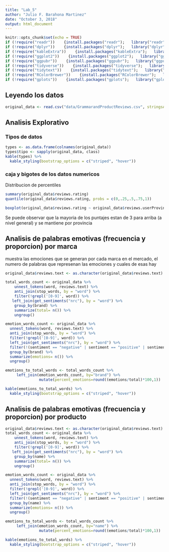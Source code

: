 ```yaml
---
title: "Lab_5"
author: "Julio F. Barahona Martinez"
date: "October 3, 2018"
output: html_document
---
```


```r
knitr::opts_chunk$set(echo = TRUE)
if (!require("readr"))    {install.packages("readr");   library("readr")}
if (!require("dplyr"))    {install.packages("dplyr");   library("dplyr")}
if (!require("kableExtra"))    {install.packages("kableExtra");   library("kableExtra")}
if (!require("ggplot2"))    {install.packages("ggplot2");   library("ggplot2")}
if (!require("ggpubr"))    {install.packages("ggpubr");   library("ggpubr")}
if (!require("tidyverse"))    {install.packages("tidyverse");   library("tidyverse")}
if (!require("tidytext"))    {install.packages("tidytext");   library("tidytext")}
if (!require("RColorBrewer"))    {install.packages("RColorBrewer");   library("RColorBrewer")}
if (!require("gplots"))    {install.packages("gplots");   library("gplots")}
```

## Leyendo los datos
```r
original_data <- read.csv("data/GrammarandProductReviews.csv", stringsAsFactors = TRUE)
```

## Analisis Explorativo

### Tipos de datos
```r
types <- as.data.frame(colnames(original_data))
types$tipo <- sapply(original_data, class)
kable(types) %>%
  kable_styling(bootstrap_options = c("striped", "hover"))
```

### caja y bigotes de los datos numericos

Distribucion de percentiles
```r
summary(original_data$reviews.rating)
quantile(original_data$reviews.rating, probs = c(0,.25,.5,.75,1))
```
  
```r
boxplot(original_data$reviews.rating ~ original_data$reviews.userProvince, main = 'Distribusion calificiones', ylab = 'Puntaje', las = 1)
```

Se puede observar que la mayoria de los puntajes estan de 3 para arriba (a nivel general) y se mantiene por provincia


## Analisis de palabras emotivas (frecuencia y proporcion) por marca 

muestra las emociones que se generan por cada marca en el mercado, el numero de palabras que represenan las emociones y cuales de esas hay
```r
original_data$reviews.text <- as.character(original_data$reviews.text)

total_words_count <- original_data %>%
    unnest_tokens(word, reviews.text) %>%  
    anti_join(stop_words, by = "word") %>%                  
    filter(!grepl('[0-9]', word)) %>%
   left_join(get_sentiments("nrc"), by = "word") %>%                        
    group_by(brand) %>%
    summarize(total= n()) %>%
    ungroup()

emotion_words_count <- original_data %>% 
  unnest_tokens(word, reviews.text) %>%                           
  anti_join(stop_words, by = "word") %>%                  
  filter(!grepl('[0-9]', word)) %>%
  left_join(get_sentiments("nrc"), by = "word") %>%
  filter(!(sentiment == "negative" | sentiment == "positive" | sentiment == "NA")) %>%
  group_by(brand) %>%
  summarize(emotions= n()) %>%
  ungroup()

emotions_to_total_words <- total_words_count %>%
     left_join(emotion_words_count, by="brand") %>%
               mutate(percent_emotions=round((emotions/total)*100,1))

kable(emotions_to_total_words) %>%
  kable_styling(bootstrap_options = c("striped", "hover"))
```

## Analisis de palabras emotivas (frecuencia y proporcion) por producto

```r
original_data$reviews.text <- as.character(original_data$reviews.text)
total_words_count <- original_data %>%
    unnest_tokens(word, reviews.text) %>%  
    anti_join(stop_words, by = "word") %>%                  
    filter(!grepl('[0-9]', word)) %>%
   left_join(get_sentiments("nrc"), by = "word") %>%                        
    group_by(name) %>%
    summarize(total= n()) %>%
    ungroup()

emotion_words_count <- original_data %>% 
  unnest_tokens(word, reviews.text) %>%                           
  anti_join(stop_words, by = "word") %>%                  
  filter(!grepl('[0-9]', word)) %>%
  left_join(get_sentiments("nrc"), by = "word") %>%
  filter(!(sentiment == "negative" | sentiment == "positive" | sentiment == "NA")) %>%
  group_by(name) %>%
  summarize(emotions= n()) %>%
  ungroup()

emotions_to_total_words <- total_words_count %>%
     left_join(emotion_words_count, by="name") %>%
               mutate(percent_emotions=round((emotions/total)*100,1))

kable(emotions_to_total_words) %>%
  kable_styling(bootstrap_options = c("striped", "hover"))
```
